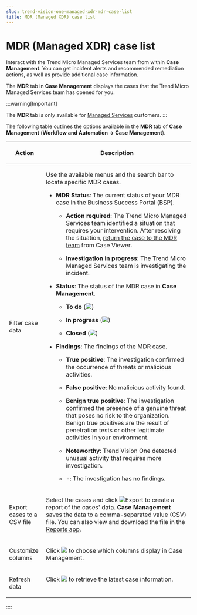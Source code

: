 ```yaml
---
slug: trend-vision-one-managed-xdr-mdr-case-list
title: MDR (Managed XDR) case list
---
```

# MDR (Managed XDR) case list

Interact with the Trend Micro Managed Services team from within **Case Management**. You can get incident alerts and recommended remediation actions, as well as provide additional case information.

The **MDR** tab in **Case Management** displays the cases that the Trend Micro Managed Services team has opened for you.

:::warning[Important]

The **MDR** tab is only available for [Managed Services](managed-services.mdx) customers.
:::

The following table outlines the options available in the **MDR** tab of **Case Management** (**Workflow and Automation → Case Management**).

<table>
<colgroup>
<col style="width: 20%" />
<col style="width: 80%" />
</colgroup>
<thead>
<tr>
<th><p>Action</p></th>
<th><p>Description</p></th>
</tr>
</thead>
<tbody>
<tr>
<td><p>Filter case data</p></td>
<td><p>Use the available menus and the search bar to locate specific MDR cases.</p>
<ul>
<li><p><strong>MDR Status</strong>: The current status of your MDR case in the Business Success Portal (BSP).</p>
<ul>
<li><p><strong>Action required</strong>: The Trend Micro Managed Services team identified a situation that requires your intervention. After resolving the situation, <a href="trend-vision-one-case-viewer">return the case to the MDR team</a> from Case Viewer.</p></li>
<li><p><strong>Investigation in progress</strong>: The Trend Micro Managed Services team is investigating the incident.</p></li>
</ul></li>
<li><p><strong>Status</strong>: The status of the MDR case in <strong>Case Management</strong>.</p>
<ul>
<li><p><strong>To do</strong> (<img src="./images/case_Open=a774979f-2790-4cd1-8161-b5dc82579473.webp" />)</p></li>
<li><p><strong>In progress</strong> (<img src="./images/case_InProgress=4a4e6461-7031-48c5-87b7-683b43ff9da4.webp" />)</p></li>
<li><p><strong>Closed</strong> (<img src="./images/case_Closed=ba556e15-9f9e-4e7a-9007-12f89a447dd4.webp" />)</p></li>
</ul></li>
<li><p><strong>Findings</strong>: The findings of the MDR case.</p>
<ul>
<li><p><strong>True positive</strong>: The investigation confirmed the occurrence of threats or malicious activities.</p></li>
<li><p><strong>False positive</strong>: No malicious activity found.</p></li>
<li><p><strong>Benign true positive</strong>: The investigation confirmed the presence of a genuine threat that poses no risk to the organization. Benign true positives are the result of penetration tests or other legitimate activities in your environment.</p></li>
<li><p><strong>Noteworthy</strong>: Trend Vision One detected unusual activity that requires more investigation.</p></li>
<li><p><strong>-</strong>: The investigation has no findings.</p></li>
</ul></li>
</ul></td>
</tr>
<tr>
<td><p>Export cases to a CSV file</p></td>
<td><p>Select the cases and click <img src="./images/export_icon=GUID-88c87c83-f1e1-465e-9d60-9ba4a60f6849.webp" alt="Export" /> to create a report of the cases' data. <strong>Case Management</strong> saves the data to a comma-separated value (CSV) file. You can also view and download the file in the <a href="trend-vision-one-reports">Reports app</a>.</p></td>
</tr>
<tr>
<td style="vertical-align: top"><p>Customize columns</p></td>
<td style="vertical-align: top"><p>Click <img src="./images/columns=dafaf686-f263-4003-b252-91dbb0ee6fd8.webp" /> to choose which columns display in Case Management.</p></td>
</tr>
<tr>
<td style="vertical-align: top"><p>Refresh data</p></td>
<td style="vertical-align: top"><p>Click <img src="./images/refresh=5bd75452-c2fb-43ed-90e6-7b552fdc5dd2.webp" /> to retrieve the latest case information.</p></td>
</tr>
</tbody>
</table>
::::
